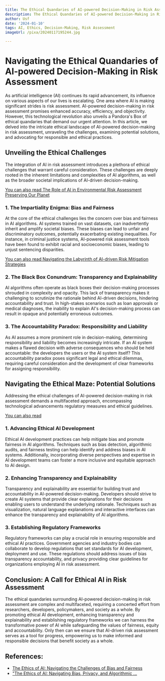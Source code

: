 ```yaml
---
title: The Ethical Quandaries of AI-powered Decision-Making in Risk Assessment
description: The Ethical Quandaries of AI-powered Decision-Making in Risk Assessment
author: Usf
date: '2024-01-10'
tags: AI, Ethics, Decision-Making, Risk Assessment
imageUrl: /pixa/20240117195244.jpg

---
```

#  **Navigating the Ethical Quandaries of AI-powered Decision-Making in Risk Assessment**

As artificial intelligence (AI) continues its rapid advancement, its influence on various aspects of our lives  is escalating.  One area where AI is making significant strides is risk assessment. AI-powered decision-making in risk assessment promises enhanced accuracy, efficiency, and objectivity. However, this technological revolution  also  unveils a Pandora's Box of ethical  quandaries that demand  our  urgent attention.  In this article, we delved into the intricate ethical landscape of AI-powered decision-making in risk assessment,  unraveling the challenges, examining potential solutions, and advocating for responsible and ethical practices.

## **Unveiling the Ethical Challenges**

The integration of AI in risk assessment introduces a plethora of ethical challenges that warrant careful consideration.  These challenges  are  deeply rooted in the inherent limitations and complexities of  AI algorithms, as well as the broader societal implications  of AI-driven decision-making.

[You can also read The Role of AI in Environmental Risk Assessment Preserving  Our Planet](The%20Role%20of%20AI%20in%20Environmental%20Risk%20Assessment%20Preserving%20Our%20Planet)


### **1. The Impartiality Enigma: Bias and Fairness**

At the  core of  the ethical challenges  lies the concern  over bias  and fairness in AI algorithms. AI systems  trained on vast  datasets, can inadvertently inherit and amplify societal biases. These biases can lead to unfair and discriminatory  outcomes, potentially exacerbating existing inequalities. For instance, in criminal justice systems, AI-powered risk assessment tools have been found  to exhibit racial and socioeconomic biases,  leading to unjust sentencing disparities.

[You can also  read Navigating the Labyrinth of AI-driven Risk Mitigation Strategies](Navigating%20the%20Labyrinth%20of%20AI-driven%20Risk%20Mitigation%20Strategies)


### **2. The Black Box Conundrum: Transparency and Explainability**

AI algorithms often operate as black boxes their decision-making processes shrouded in complexity  and opacity.  This lack of transparency makes it challenging to  scrutinize the rationale behind AI-driven decisions, hindering accountability and trust. In high-stakes  scenarios such as loan  approvals or medical diagnoses,  the inability to explain AI's decision-making process can result in opaque and potentially  erroneous outcomes.

### **3. The Accountability Paradox: Responsibility and Liability**

As AI assumes a more prominent role in decision-making, determining responsibility and liability becomes increasingly intricate. If  an AI system makes a flawed decision  with adverse consequences  who should be held accountable: the developers the users or the AI system itself? This accountability paradox poses significant legal and ethical dilemmas,  requiring careful consideration and the development of clear frameworks for assigning responsibility.

## **Navigating the Ethical Maze: Potential Solutions**

Addressing the ethical challenges of AI-powered decision-making in risk assessment demands a multifaceted approach, encompassing technological advancements  regulatory measures and  ethical guidelines.

[You can also read  ]()


### **1.  Advancing  Ethical AI Development**

Ethical  AI development practices  can help mitigate bias and promote fairness in AI algorithms. Techniques such as  bias detection, algorithmic audits, and fairness testing can help identify and address biases in AI systems. Additionally, incorporating diverse perspectives and expertise in AI development teams can foster a more inclusive  and equitable approach to AI design.

### **2. Enhancing Transparency and Explainability**

Transparency and explainability are  essential for building trust and accountability in AI-powered decision-making.  Developers should strive to  create  AI systems that  provide clear explanations for their decisions enabling users to understand the underlying rationale. Techniques such as visualization, natural language explanations and interactive  interfaces can enhance the transparency and explainability of AI algorithms.

### **3. Establishing Regulatory Frameworks**

Regulatory frameworks can  play a crucial role in ensuring responsible and ethical AI practices. Government agencies and industry  bodies can collaborate to  develop regulations that set standards for AI development, deployment  and use. These regulations should address  issues of bias transparency accountability, and privacy providing clear guidelines  for organizations employing AI  in risk assessment.

## **Conclusion: A Call for Ethical  AI in Risk Assessment**

The ethical quandaries surrounding AI-powered decision-making in risk assessment are complex and multifaceted,  requiring a concerted effort from researchers, developers, policymakers, and society as a whole. By promoting ethical AI development, enhancing transparency and explainability and establishing regulatory frameworks we can harness the transformative power of  AI while safeguarding the values of fairness, equity and accountability. Only then can we ensure that AI-driven risk assessment serves  as a tool for progress,  empowering us  to make informed and responsible decisions that benefit society as a whole.

## References:
- [The Ethics of AI: Navigating the Challenges of Bias and Fairness](https://www.linkedin.com/pulse/ethics-ai-navigating-challenges-bias-fairness-nishant-khare)
- ["The Ethics of AI: Navigating Bias, Privacy, and Algorithmic ...](https://www.linkedin.com/pulse/ethics-ai-navigating-bias-privacy-algorithmic-transparency)
